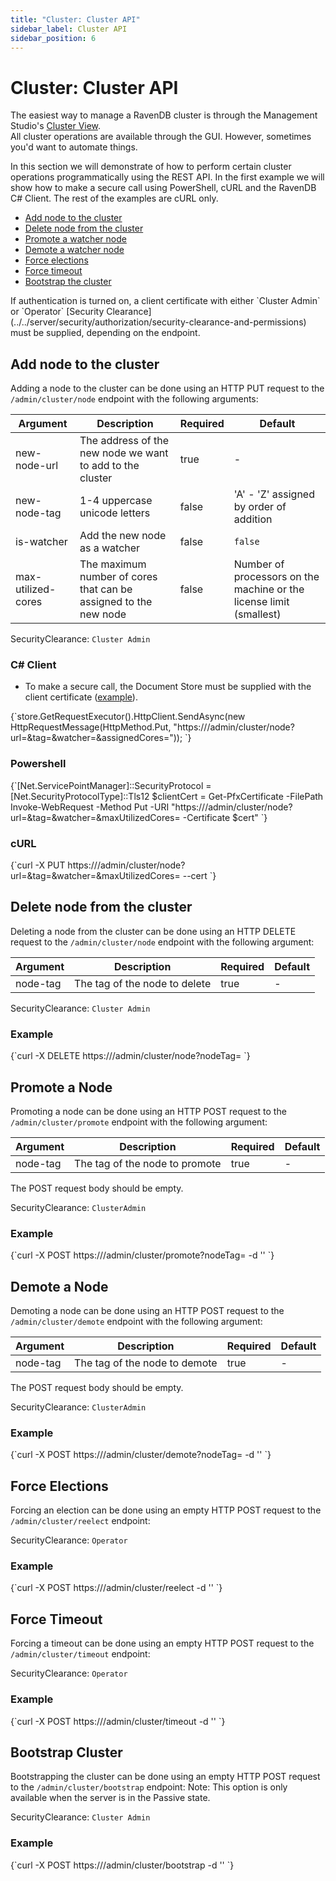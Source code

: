 ```yaml
---
title: "Cluster: Cluster API"
sidebar_label: Cluster API
sidebar_position: 6
---
```



# Cluster: Cluster API

The easiest way to manage a RavenDB cluster is through the Management Studio's [Cluster View](../../studio/cluster/cluster-view).  
All cluster operations are available through the GUI. However, sometimes you'd want to automate things. 

In this section we will demonstrate of how to perform certain cluster operations programmatically using the REST API.
In the first example we will show how to make a secure call using PowerShell, cURL and the RavenDB C# Client. The rest of the examples are cURL only.

- [Add node to the cluster](../../server/clustering/cluster-api#add-node-to-the-cluster)
- [Delete node from the cluster](../../server/clustering/cluster-api#delete-node-from-the-cluster)
- [Promote a watcher node](../../server/clustering/cluster-api#promote-a-node)
- [Demote a watcher node](../../server/clustering/cluster-api#demote-a-node)
- [Force elections](../../server/clustering/cluster-api#force-elections)
- [Force timeout](../../server/clustering/cluster-api#force-timeout)
- [Bootstrap the cluster](../../server/clustering/cluster-api#bootstrap-cluster)

<Admonition type="note" title="Note">
If authentication is turned on, a client certificate with either `Cluster Admin` or `Operator` [Security Clearance](../../server/security/authorization/security-clearance-and-permissions) must be supplied, depending on the endpoint.
</Admonition>

## Add node to the cluster

Adding a node to the cluster can be done using an HTTP PUT request to the `/admin/cluster/node` endpoint with the following arguments:

| Argument | Description | Required | Default |
| - | - | - | - |
| new-node-url | The address of the new node we want to add to the cluster | true | - |
| new-node-tag | 1-4 uppercase unicode letters | false | 'A' - 'Z' assigned by order of addition |
| is-watcher | Add the new node as a watcher | false | `false` |
| max-utilized-cores | The maximum number of cores that can be assigned to the new node | false | Number of processors on the machine or the license limit (smallest) |

SecurityClearance: `Cluster Admin`

### C# Client

* To make a secure call, the Document Store must be supplied with the client certificate ([example](../../client-api/setting-up-authentication-and-authorization#example---initializing-document-store-with-a-client-certificate)).

<TabItem value="something" label="add_node_with_args">
<CodeBlock language="csharp">
{`store.GetRequestExecutor().HttpClient.SendAsync(new HttpRequestMessage(HttpMethod.Put, "https://<server-url>/admin/cluster/node?url=<new-node-url>&tag=<new-node-tag>&watcher=<is-watcher>&assignedCores=<assigned-cores>"));
`}
</CodeBlock>
</TabItem>

### Powershell

<TabItem value="something" label="powershell">
<CodeBlock language="powershell">
{`[Net.ServicePointManager]::SecurityProtocol = [Net.SecurityProtocolType]::Tls12
$clientCert = Get-PfxCertificate -FilePath <path-to-pfx-cert>
Invoke-WebRequest -Method Put -URI "https://<server-url>/admin/cluster/node?url=<new-node-url>&tag=<new-node-tag>&watcher=<is-watcher>&maxUtilizedCores=<max-utilized-cores> -Certificate $cert"
`}
</CodeBlock>
</TabItem>

### cURL

<TabItem value="something" label="bash">
<CodeBlock language="bash">
{`curl -X PUT https://<server-url>/admin/cluster/node?url=<new-node-url>&tag=<node-tag>&watcher=<is-watcher>&maxUtilizedCores=<max-utilized-cores> --cert <path-to-pem-cert>
`}
</CodeBlock>
</TabItem>



## Delete node from the cluster

Deleting a node from the cluster can be done using an HTTP DELETE request to the `/admin/cluster/node` endpoint with the following argument:

| Argument | Description | Required | Default |
| - | - | - | - |
| node-tag | The tag of the node to delete | true | -

SecurityClearance: `Cluster Admin`

### Example

<TabItem value="something" label="bash">
<CodeBlock language="bash">
{`curl -X DELETE https://<server-url>/admin/cluster/node?nodeTag=<node-tag>
`}
</CodeBlock>
</TabItem>



## Promote a Node

Promoting a node can be done using an HTTP POST request to the `/admin/cluster/promote` 
endpoint with the following argument:

| Argument | Description | Required | Default |
| - | - | - | - |
| node-tag | The tag of the node to promote | true | -

The POST request body should be empty.

SecurityClearance: `ClusterAdmin`

### Example

<TabItem value="something" label="bash">
<CodeBlock language="bash">
{`curl -X POST https://<server-url>/admin/cluster/promote?nodeTag=<node-tag> -d ''
`}
</CodeBlock>
</TabItem>



## Demote a Node

Demoting a node can be done using an HTTP POST request to the `/admin/cluster/demote` endpoint with the following argument:

| Argument | Description | Required | Default |
| - | - | - | - |
| node-tag | The tag of the node to demote | true | -

The POST request body should be empty.

SecurityClearance: `ClusterAdmin`

### Example

<TabItem value="something" label="bash">
<CodeBlock language="bash">
{`curl -X POST https://<server-url>/admin/cluster/demote?nodeTag=<node-tag> -d ''
`}
</CodeBlock>
</TabItem>



## Force Elections

Forcing an election can be done using an empty HTTP POST request to the `/admin/cluster/reelect` endpoint:

SecurityClearance: `Operator`

### Example

<TabItem value="something" label="bash">
<CodeBlock language="bash">
{`curl -X POST https://<server-url>/admin/cluster/reelect -d ''
`}
</CodeBlock>
</TabItem>



## Force Timeout

Forcing a timeout can be done using an empty HTTP POST request to the `/admin/cluster/timeout` endpoint:

SecurityClearance: `Operator`

### Example

<TabItem value="something" label="bash">
<CodeBlock language="bash">
{`curl -X POST https://<server-url>/admin/cluster/timeout -d ''
`}
</CodeBlock>
</TabItem>



## Bootstrap Cluster

Bootstrapping the cluster can be done using an empty HTTP POST request to the `/admin/cluster/bootstrap` endpoint:
Note: This option is only available when the server is in the Passive state. 

SecurityClearance: `Cluster Admin`

### Example

<TabItem value="something" label="bash">
<CodeBlock language="bash">
{`curl -X POST https://<server-url>/admin/cluster/bootstrap -d ''
`}
</CodeBlock>
</TabItem>

 
